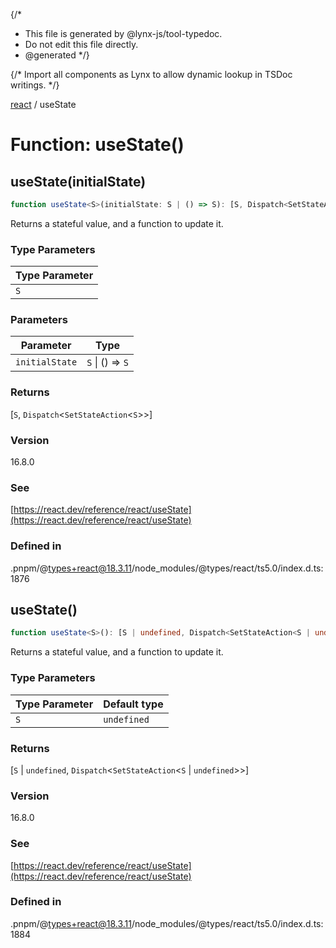 {/*
* This file is generated by @lynx-js/tool-typedoc.
* Do not edit this file directly.
* @generated
*/}

{/* Import all components as Lynx to allow dynamic lookup in TSDoc writings. */}


[react](/api/react/index.mdx) / useState

# Function: useState()

## useState(initialState)

```ts
function useState<S>(initialState: S | () => S): [S, Dispatch<SetStateAction<S>>]
```

Returns a stateful value, and a function to update it.

### Type Parameters

| Type Parameter |
| ------ |
| `S` |

### Parameters

| Parameter | Type |
| ------ | ------ |
| `initialState` | `S` \| () => `S` |

### Returns

[`S`, `Dispatch`\<`SetStateAction`\<`S`\>\>]

### Version

16.8.0

### See

[https://react.dev/reference/react/useState](https://react.dev/reference/react/useState)

### Defined in

.pnpm/@types+react@18.3.11/node\_modules/@types/react/ts5.0/index.d.ts:1876

## useState()

```ts
function useState<S>(): [S | undefined, Dispatch<SetStateAction<S | undefined>>]
```

Returns a stateful value, and a function to update it.

### Type Parameters

| Type Parameter | Default type |
| ------ | ------ |
| `S` | `undefined` |

### Returns

[`S` \| `undefined`, `Dispatch`\<`SetStateAction`\<`S` \| `undefined`\>\>]

### Version

16.8.0

### See

[https://react.dev/reference/react/useState](https://react.dev/reference/react/useState)

### Defined in

.pnpm/@types+react@18.3.11/node\_modules/@types/react/ts5.0/index.d.ts:1884
